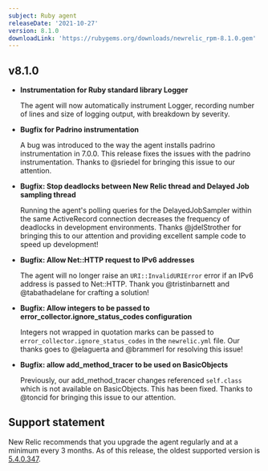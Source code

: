 ```yaml
---
subject: Ruby agent
releaseDate: '2021-10-27'
version: 8.1.0
downloadLink: 'https://rubygems.org/downloads/newrelic_rpm-8.1.0.gem'
---
```



  ## v8.1.0

  * **Instrumentation for Ruby standard library Logger**

    The agent will now automatically instrument Logger, recording number of lines and size of logging output, with breakdown by severity.

  * **Bugfix for Padrino instrumentation**

    A bug was introduced to the way the agent installs padrino instrumentation in 7.0.0. This release fixes the issues with the padrino instrumentation. Thanks to @sriedel for bringing this issue to our attention.

  * **Bugfix: Stop deadlocks between New Relic thread and Delayed Job sampling thread**

    Running the agent's polling queries for the DelayedJobSampler within the same ActiveRecord connection decreases the frequency of deadlocks in development environments. Thanks @jdelStrother for bringing this to our attention and providing excellent sample code to speed up development!

  * **Bugfix: Allow Net::HTTP request to IPv6 addresses**

    The agent will no longer raise an `URI::InvalidURIError` error if an IPv6 address is passed to Net::HTTP. Thank you @tristinbarnett and @tabathadelane for crafting a solution!

  * **Bugfix: Allow integers to be passed to error_collector.ignore_status_codes configuration**

    Integers not wrapped in quotation marks can be passed to `error_collector.ignore_status_codes` in the `newrelic.yml` file. Our thanks goes to @elaguerta and @brammerl for resolving this issue!

  * **Bugfix: allow add_method_tracer to be used on BasicObjects**

    Previously, our add_method_tracer changes referenced `self.class` which is not available on BasicObjects. This has been fixed. Thanks to @toncid for bringing this issue to our attention.


## Support statement

New Relic recommends that you upgrade the agent regularly and at a minimum every 3 months. As of this release, the oldest supported version is [5.4.0.347](https://docs.newrelic.com/docs/release-notes/agent-release-notes/ruby-release-notes/ruby-agent-540347).
